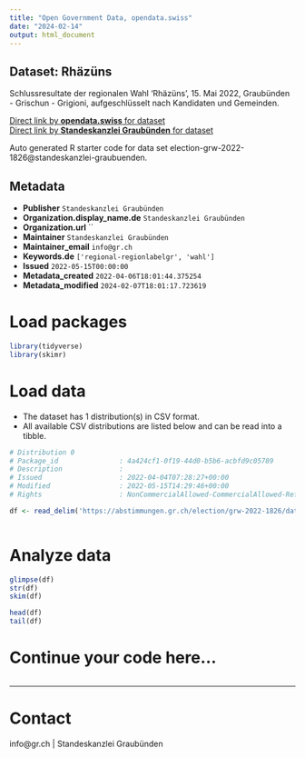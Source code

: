 ```yaml
---
title: "Open Government Data, opendata.swiss"
date: "2024-02-14"
output: html_document
---
```


## Dataset: Rhäzüns

Schlussresultate der regionalen Wahl 'Rhäzüns', 15. Mai 2022, Graubünden - Grischun - Grigioni, aufgeschlüsselt nach Kandidaten und Gemeinden.

[Direct link by **opendata.swiss** for dataset](https://opendata.swiss/de/dataset/rhazuns)<br>
[Direct link by **Standeskanzlei Graubünden** for dataset](https://abstimmungen.gr.ch/election/grw-2022-1826/data)

Auto generated R starter code for data set election-grw-2022-1826@standeskanzlei-graubuenden.

## Metadata

- **Publisher** `Standeskanzlei Graubünden`
- **Organization.display_name.de** `Standeskanzlei Graubünden`
- **Organization.url** ``
- **Maintainer** `Standeskanzlei Graubünden`
- **Maintainer_email** `info@gr.ch`
- **Keywords.de** `['regional-regionlabelgr', 'wahl']`
- **Issued** `2022-05-15T00:00:00`
- **Metadata_created** `2022-04-06T18:01:44.375254`
- **Metadata_modified** `2024-02-07T18:01:17.723619`


# Load packages

```r

library(tidyverse)
library(skimr)

```

# Load data

-   The dataset has 1 distribution(s) in CSV format.
-   All available CSV distributions are listed below and can be read into a tibble.

```r

# Distribution 0
# Package_id               : 4a424cf1-0f19-44d0-b5b6-acbfd9c05789
# Description              : 
# Issued                   : 2022-04-04T07:28:27+00:00
# Modified                 : 2022-05-15T14:29:46+00:00
# Rights                   : NonCommercialAllowed-CommercialAllowed-ReferenceRequired

df <- read_delim('https://abstimmungen.gr.ch/election/grw-2022-1826/data-csv')



```

# Analyze data

```r

glimpse(df)
str(df)
skim(df)

head(df)
tail(df)

```

# Continue your code here...

```r

```

------------------------------------------------------------------------

# Contact

info@gr.ch | Standeskanzlei Graubünden
